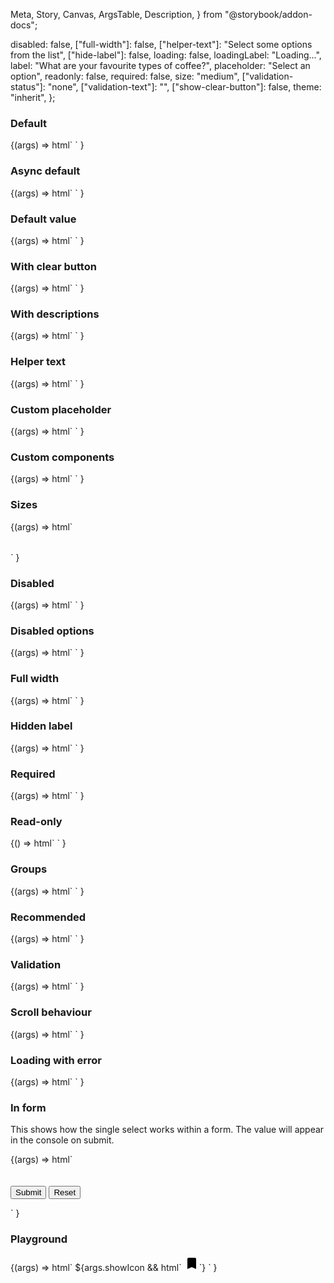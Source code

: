   Meta,
  Story,
  Canvas,
  ArgsTable,
  Description,
} from "@storybook/addon-docs";

<Meta title="Web Components/Select/Multi" component="ic-select" />

<Description markdown={readme} />

  disabled: false,
  ["full-width"]: false,
  ["helper-text"]: "Select some options from the list",
  ["hide-label"]: false,
  loading: false,
  loadingLabel: "Loading...",
  label: "What are your favourite types of coffee?",
  placeholder: "Select an option",
  readonly: false,
  required: false,
  size: "medium",
  ["validation-status"]: "none",
  ["validation-text"]: "",
  ["show-clear-button"]: false,
  theme: "inherit",
};

### Default

<Canvas>
  <Story name="Default">
    {(args) =>
      html`<ic-select
          id="select-default"
          label="What are your favourite types of coffee?"
          multiple
        ></ic-select>
        <script>
          var select = document.querySelector("#select-default");
          select.options = [
            { label: "Cappuccino", value: "Cap" },
            { label: "Latte", value: "Lat" },
            { label: "Americano", value: "Ame" },
            { label: "Filter", value: "Fil" },
            { label: "Flat white", value: "Fla" },
            { label: "Mocha", value: "Moc" },
            { label: "Macchiato", value: "Mac" },
          ];
          select.addEventListener("icChange", function (event) {
            console.log("icChange: " + event.detail.value);
          });
          select.addEventListener("icOptionSelect", function (event) {
            console.log("icOptionSelect: " + event.detail.value);
          });
          select.addEventListener("icOptionDeselect", function (event) {
            console.log("icOptionDeselect: " + event.detail.value);
          });
          select.addEventListener("icOpen", function () {
            console.log("select dropdown opened");
          });
          select.addEventListener("icClose", function () {
            console.log("select dropdown closed");
          });
        </script>`
    }
  </Story>
</Canvas>

### Async default

<Canvas>
  <Story name="Async default">
    {(args) =>
      html`<ic-select
          label="What are your favourite types of coffee?"
          id="select-async"
          multiple
          loading
        ></ic-select>
        <script>
          var select = document.querySelector("#select-async");
          select.options = [];
          setTimeout(() => {
            select.options = [
              { label: "Cappuccino", value: "Cap" },
              { label: "Latte", value: "Lat" },
              { label: "Americano", value: "Ame" },
              { label: "Filter", value: "Fil" },
              { label: "Flat white", value: "Fla" },
              { label: "Mocha", value: "Moc" },
              { label: "Macchiato", value: "Mac" },
            ];
          }, 5000);
          select.addEventListener("icChange", function (event) {
            console.log("icChange: " + event.detail.value);
          });
        </script>`
    }
  </Story>
</Canvas>

### Default value

<Canvas>
  <Story name="Default value">
    {(args) =>
      html`<ic-select
          id="select-default-value"
          label="What are your favourite types of coffee?"
          multiple
        ></ic-select>
        <script>
          var select = document.querySelector("#select-default-value");
          select.value = ["Ame", "Fil", "Moc"];
          select.options = [
            { label: "Cappuccino", value: "Cap" },
            { label: "Latte", value: "Lat" },
            { label: "Americano", value: "Ame" },
            { label: "Filter", value: "Fil" },
            { label: "Flat white", value: "Fla" },
            { label: "Mocha", value: "Moc" },
            { label: "Macchiato", value: "Mac" },
          ];
          select.addEventListener("icChange", function (event) {
            console.log("icChange: " + event.detail.value);
          });
        </script>`
    }
  </Story>
</Canvas>

### With clear button

<Canvas>
  <Story name="With clear button">
    {(args) =>
      html`<ic-select
          id="select-clear"
          label="What are your favourite types of coffee?"
          multiple
          show-clear-button
        ></ic-select>
        <script>
          var select = document.querySelector("#select-clear");
          select.options = [
            { label: "Cappuccino", value: "Cap" },
            { label: "Latte", value: "Lat" },
            { label: "Americano", value: "Ame" },
            { label: "Filter", value: "Fil" },
            { label: "Flat white", value: "Fla" },
            { label: "Mocha", value: "Moc" },
            { label: "Macchiato", value: "Mac" },
          ];
          select.addEventListener("icChange", function (event) {
            console.log("icChange: " + event.detail.value);
          });
        </script>`
    }
  </Story>
</Canvas>

### With descriptions

<Canvas>
  <Story name="With descriptions">
    {(args) =>
      html`<ic-select
          id="select-descriptions"
          label="What are your favourite types of coffee?"
          multiple
        ></ic-select>
        <script>
          var select = document.querySelector("#select-descriptions");
          select.options = [
            {
              label: "Cappuccino",
              value: "Cap",
              description: "Coffee frothed up with pressurised steam",
            },
            {
              label: "Latte",
              value: "Lat",
              description: "A milkier coffee than a cappuccino",
            },
            {
              label: "Americano",
              value: "Ame",
              description: "Espresso coffee diluted with hot water",
            },
            {
              label: "Filter",
              value: "Fil",
              description: "Coffee filtered using paper or a mesh",
            },
            {
              label: "Flat white",
              value: "Fla",
              description:
                "Coffee without froth made with espresso and hot steamed milk",
            },
            {
              label: "Mocha",
              value: "Moc",
              description: "A mixture of coffee and chocolate",
            },
            {
              label: "Macchiato",
              value: "Mac",
              description: "Espresso coffee with a dash of frothy steamed milk",
            },
          ];
          select.addEventListener("icChange", function (event) {
            console.log("icChange: " + event.detail.value);
          });
        </script>`
    }
  </Story>
</Canvas>

### Helper text

<Canvas>
  <Story name="Helper text">
    {(args) =>
      html`<ic-select
          id="select-helper"
          label="What are your favourite types of coffee?"
          multiple
          helper-text="Select some options from the list"
        ></ic-select>
        <script>
          var select = document.querySelector("#select-helper");
          select.options = [
            { label: "Cappuccino", value: "Cap" },
            { label: "Latte", value: "Lat" },
            { label: "Americano", value: "Ame" },
            { label: "Filter", value: "Fil" },
            { label: "Flat white", value: "Fla" },
            { label: "Mocha", value: "Moc" },
            { label: "Macchiato", value: "Mac" },
          ];
          select.addEventListener("icChange", function (event) {
            console.log("icChange: " + event.detail.value);
          });
        </script>`
    }
  </Story>
</Canvas>

### Custom placeholder

<Canvas>
  <Story name="Custom placeholder">
    {(args) =>
      html`<ic-select
          id="select-placeholder"
          label="What are your favourite types of coffee?"
          multiple
          placeholder="Placeholder goes here"
        ></ic-select>
        <script>
          var select = document.querySelector("#select-placeholder");
          select.options = [
            { label: "Cappuccino", value: "Cap" },
            { label: "Latte", value: "Lat" },
            { label: "Americano", value: "Ame" },
            { label: "Filter", value: "Fil" },
            { label: "Flat white", value: "Fla" },
            { label: "Mocha", value: "Moc" },
            { label: "Macchiato", value: "Mac" },
          ];
          select.addEventListener("icChange", function (event) {
            console.log("icChange: " + event.detail.value);
          });
        </script>`
    }
  </Story>
</Canvas>

### Custom components

<Canvas>
  <Story name="Custom components">
    {(args) =>
      html`<ic-select
          id="select-custom-components"
          label="What are your favourite types of coffee?"
          multiple
        ></ic-select>
        <script>
          var select = document.querySelector("#select-custom-components");
          select.options = [
            { label: "Cappuccino", value: "Cap" },
            {
              label: "Latte",
              value: "Lat",
              description: "A milkier coffee than a cappuccino",
              element: {
                component: \`<ic-status-tag label="Neutral status"></ic-status-tag>\`,
                ariaLabel: "Neutral status tag",
              },
              icon: \`<svg aria-labelledby="warning-title" xmlns="http://www.w3.org/2000/svg" viewBox="0 0 24 24" fill="#000000"><g id="warning"><path id="Vector" d="M4.47 20.5037H19.53C21.07 20.5037 22.03 18.8337 21.26 17.5037L13.73 4.49375C12.96 3.16375 11.04 3.16375 10.27 4.49375L2.74 17.5037C1.97 18.8337 2.93 20.5037 4.47 20.5037ZM12 13.5037C11.45 13.5037 11 13.0537 11 12.5037V10.5037C11 9.95375 11.45 9.50375 12 9.50375C12.55 9.50375 13 9.95375 13 10.5037V12.5037C13 13.0537 12.55 13.5037 12 13.5037ZM13 17.5037H11V15.5037H13V17.5037Z" /></g></svg>\`,
            },
            {
              label: "Americano",
              value: "Ame",
              icon: \`<svg aria-labelledby="warning-title" xmlns="http://www.w3.org/2000/svg" viewBox="0 0 24 24" fill="#000000">
            <g id="warning">
            <path id="Vector" d="M4.47 20.5037H19.53C21.07 20.5037 22.03 18.8337 21.26 17.5037L13.73 4.49375C12.96 3.16375 11.04 3.16375 10.27 4.49375L2.74 17.5037C1.97 18.8337 2.93 20.5037 4.47 20.5037ZM12 13.5037C11.45 13.5037 11 13.0537 11 12.5037V10.5037C11 9.95375 11.45 9.50375 12 9.50375C12.55 9.50375 13 9.95375 13 10.5037V12.5037C13 13.0537 12.55 13.5037 12 13.5037ZM13 17.5037H11V15.5037H13V17.5037Z" />
            </g>
            </svg>\`,
            },
            { label: "Filter", value: "Fil" },
            { label: "Flat white", value: "Fla" },
            { label: "Mocha", value: "Moc" },
            { label: "Macchiato", value: "Mac" },
          ];
          select.addEventListener("icChange", function (event) {
            console.log("icChange: " + event.detail.value);
          });
        </script>`
    }
  </Story>
</Canvas>

### Sizes

<Canvas>
  <Story name="Sizes">
    {(args) =>
      html`<div style="display: flex; flex-direction: column; gap: 16px;">
        <ic-select
          id="select-size-small"
          label="What are your favourite types of coffee?"
          multiple
          size="small"
        ></ic-select>
        <script>
          var select = document.querySelector("#select-size-small");
          select.options = [
            { label: "Cappuccino", value: "Cap" },
            { label: "Latte", value: "Lat" },
            { label: "Americano", value: "Ame" },
            { label: "Filter", value: "Fil" },
            { label: "Flat white", value: "Fla" },
            { label: "Mocha", value: "Moc" },
            { label: "Macchiato", value: "Mac" },
          ];
          select.addEventListener("icChange", function (event) {
            console.log("icChange: " + event.detail.value);
          });
        </script>
        <ic-select
          id="select-size-medium"
          label="What are your favourite types of coffee?"
          multiple
        ></ic-select>
        <script>
          var select = document.querySelector("#select-size-medium");
          select.options = [
            { label: "Cappuccino", value: "Cap" },
            { label: "Latte", value: "Lat" },
            { label: "Americano", value: "Ame" },
            { label: "Filter", value: "Fil" },
            { label: "Flat white", value: "Fla" },
            { label: "Mocha", value: "Moc" },
            { label: "Macchiato", value: "Mac" },
          ];
          select.addEventListener("icChange", function (event) {
            console.log("icChange: " + event.detail.value);
          });
        </script>
        <ic-select
          id="select-size-large"
          label="What are your favourite types of coffee?"
          multiple
          size="large"
        ></ic-select>
        <script>
          var select = document.querySelector("#select-size-large");
          select.options = [
            { label: "Cappuccino", value: "Cap" },
            { label: "Latte", value: "Lat" },
            { label: "Americano", value: "Ame" },
            { label: "Filter", value: "Fil" },
            { label: "Flat white", value: "Fla" },
            { label: "Mocha", value: "Moc" },
            { label: "Macchiato", value: "Mac" },
          ];
          select.addEventListener("icChange", function (event) {
            console.log("icChange: " + event.detail.value);
          });
        </script>
      </div>`
    }
  </Story>
</Canvas>

### Disabled

<Canvas>
  <Story name="Disabled">
    {(args) =>
      html`<ic-select
          id="select-disabled"
          label="What are your favourite types of coffee?"
          multiple
          disabled
        ></ic-select>
        <script>
          var select = document.querySelector("#select-disabled");
          select.options = [
            { label: "Cappuccino", value: "Cap" },
            { label: "Latte", value: "Lat" },
            { label: "Americano", value: "Ame" },
            { label: "Filter", value: "Fil" },
            { label: "Flat white", value: "Fla" },
            { label: "Mocha", value: "Moc" },
            { label: "Macchiato", value: "Mac" },
          ];
          select.addEventListener("icChange", function (event) {
            console.log("icChange: " + event.detail.value);
          });
        </script>`
    }
  </Story>
</Canvas>

### Disabled options

<Canvas>
  <Story name="Disabled options">
    {(args) =>
      html`<ic-select
          id="select-disabled-options"
          label="What are your favourite types of coffee?"
          multiple
        ></ic-select>
        <script>
          var select = document.querySelector("#select-disabled-options");
          select.options = [
            { label: "Cappuccino", value: "Cap" },
            { label: "Latte", value: "Lat", disabled: true },
            { label: "Americano", value: "Ame" },
            { label: "Filter", value: "Fil", disabled: true },
            { label: "Flat white", value: "Fla", disabled: true },
            { label: "Mocha", value: "Moc" },
            { label: "Macchiato", value: "Mac" },
          ];
          select.addEventListener("icChange", function (event) {
            console.log("icChange: " + event.detail.value);
          });
        </script>`
    }
  </Story>
</Canvas>

### Full width

<Canvas>
  <Story name="Full width">
    {(args) =>
      html`<ic-select
          id="select-full-width"
          label="What are your favourite types of coffee?"
          multiple
          full-width
        ></ic-select>
        <script>
          var select = document.querySelector("#select-full-width");
          select.options = [
            { label: "Cappuccino", value: "Cap" },
            { label: "Latte", value: "Lat" },
            { label: "Americano", value: "Ame" },
            { label: "Filter", value: "Fil" },
            { label: "Flat white", value: "Fla" },
            { label: "Mocha", value: "Moc" },
            { label: "Macchiato", value: "Mac" },
          ];
          select.addEventListener("icChange", function (event) {
            console.log("icChange: " + event.detail.value);
          });
        </script>`
    }
  </Story>
</Canvas>

### Hidden label

<Canvas>
  <Story name="Hidden label">
    {(args) =>
      html`<ic-select
          id="select-hidden-label"
          label="What are your favourite types of coffee?"
          multiple
          hide-label
        ></ic-select>
        <script>
          var select = document.querySelector("#select-hidden-label");
          select.options = [
            { label: "Cappuccino", value: "Cap" },
            { label: "Latte", value: "Lat" },
            { label: "Americano", value: "Ame" },
            { label: "Filter", value: "Fil" },
            { label: "Flat white", value: "Fla" },
            { label: "Mocha", value: "Moc" },
            { label: "Macchiato", value: "Mac" },
          ];
          select.addEventListener("icChange", function (event) {
            console.log("icChange: " + event.detail.value);
          });
        </script>`
    }
  </Story>
</Canvas>

### Required

<Canvas>
  <Story name="Required">
    {(args) =>
      html`<ic-select
          id="select-required"
          label="What are your favourite types of coffee?"
          multiple
          required
        ></ic-select>
        <script>
          var select = document.querySelector("#select-required");
          select.options = [
            { label: "Cappuccino", value: "Cap" },
            { label: "Latte", value: "Lat" },
            { label: "Americano", value: "Ame" },
            { label: "Filter", value: "Fil" },
            { label: "Flat white", value: "Fla" },
            { label: "Mocha", value: "Moc" },
            { label: "Macchiato", value: "Mac" },
          ];
          select.addEventListener("icChange", function (event) {
            console.log("icChange: " + event.detail.value);
          });
        </script>`
    }
  </Story>
</Canvas>

### Read-only

<Canvas>
  <Story name="Read-only">
    {() =>
      html`<ic-select
          id="select-read-only"
          label="What are your favourite types of coffee?"
          multiple
          readonly
        ></ic-select>
        <script>
          var select = document.querySelector("#select-read-only");
          select.value = ["Cap", "Fla", "Moc"];
          select.options = [
            { label: "Cappuccino", value: "Cap" },
            { label: "Latte", value: "Lat" },
            { label: "Americano", value: "Ame" },
            { label: "Filter", value: "Fil" },
            { label: "Flat white", value: "Fla" },
            { label: "Mocha", value: "Moc" },
            { label: "Macchiato", value: "Mac" },
          ];
          select.addEventListener("icChange", function (event) {
            console.log("icChange: " + event.detail.value);
          });
        </script>`
    }
  </Story>
</Canvas>

### Groups

<Canvas>
  <Story name="Groups">
    {(args) =>
      html`<ic-select
          id="select-groups"
          label="What are your favourite types of coffee?"
          multiple
        ></ic-select>
        <script>
          var select = document.querySelector("#select-groups");
          select.options = [
            {
              label: "Fancy",
              children: [
                { label: "Cappuccino", value: "Cap" },
                { label: "Flat white", value: "Fla" },
              ],
            },
            {
              label: "Boring",
              children: [
                { label: "Filter", value: "Fil" },
                { label: "Latte", value: "Lat" },
              ],
            },
          ];
          select.addEventListener("icChange", function (event) {
            console.log("icChange: " + event.detail.value);
          });
        </script>`
    }
  </Story>
</Canvas>

### Recommended

<Canvas>
  <Story name="Recommended">
    {(args) =>
      html`<ic-select
          id="select-recommended"
          label="What are your favourite types of coffee?"
          multiple
        ></ic-select>
        <script>
          var select = document.querySelector("#select-recommended");
          select.options = [
            { label: "Cappuccino", value: "Cap" },
            { label: "Latte", value: "Lat" },
            { label: "Americano", value: "Ame", recommended: true },
            { label: "Filter", value: "Fil" },
            { label: "Flat white", value: "Fla", recommended: true },
            { label: "Mocha", value: "Moc" },
            { label: "Macchiato", value: "Mac" },
          ];
          select.addEventListener("icChange", function (event) {
            console.log("icChange: " + event.detail.value);
          });
        </script>`
    }
  </Story>
</Canvas>

### Validation

<Canvas>
  <Story name="Validation">
    {(args) =>
      html`<ic-select
          id="select-success"
          label="What are your favourite types of coffee?"
          multiple
          validation-status="success"
          validation-text="Coffee available"
        ></ic-select>
        <script>
          var select1 = document.querySelector("#select-success");
          select1.options = [
            { label: "Cappuccino", value: "Cap" },
            { label: "Latte", value: "Lat" },
            { label: "Americano", value: "Ame" },
            { label: "Filter", value: "Fil" },
            { label: "Flat white", value: "Fla" },
            { label: "Mocha", value: "Moc" },
            { label: "Macchiato", value: "Mac" },
          ];
          select1.addEventListener("icChange", function (event) {
            console.log("icChange: " + event.detail.value);
          });
        </script>
        <ic-select
          id="select-warning"
          label="What are your favourite types of coffee?"
          multiple
          validation-status="warning"
          validation-text="Only a few left"
        ></ic-select>
        <script>
          var select2 = document.querySelector("#select-warning");
          select2.options = [
            { label: "Cappuccino", value: "Cap" },
            { label: "Latte", value: "Lat" },
            { label: "Americano", value: "Ame" },
            { label: "Filter", value: "Fil" },
            { label: "Flat white", value: "Fla" },
            { label: "Mocha", value: "Moc" },
            { label: "Macchiato", value: "Mac" },
          ];
          select2.addEventListener("icChange", function (event) {
            console.log("icChange: " + event.detail.value);
          });
        </script>
        <ic-select
          id="select-error"
          label="What are your favourite types of coffee?"
          multiple
          validation-status="error"
          validation-text="Coffee unavailable"
        ></ic-select>
        <script>
          var select3 = document.querySelector("#select-error");
          select3.options = [
            { label: "Cappuccino", value: "Cap" },
            { label: "Latte", value: "Lat" },
            { label: "Americano", value: "Ame" },
            { label: "Filter", value: "Fil" },
            { label: "Flat white", value: "Fla" },
            { label: "Mocha", value: "Moc" },
            { label: "Macchiato", value: "Mac" },
          ];
          select3.addEventListener("icChange", function (event) {
            console.log("icChange: " + event.detail.value);
          });
        </script>`
    }
  </Story>
</Canvas>

### Scroll behaviour

<Canvas>
  <Story name="Scroll behaviour">
    {(args) =>
      html`<ic-select
          id="select-scroll"
          label="What are your favourite types of coffee?"
          multiple
        ></ic-select>
        <script>
          var select = document.querySelector("#select-scroll");
          select.options = [
            { label: "Cappuccino", value: "Cap" },
            { label: "Latte", value: "Lat" },
            { label: "Americano", value: "Ame" },
            { label: "Filter", value: "Fil" },
            { label: "Flat white", value: "Fla" },
            { label: "Mocha", value: "Moc" },
            { label: "Macchiato", value: "Mac" },
            { label: "Café au lait", value: "Caf" },
            { label: "Espresso", value: "Esp" },
            { label: "Cortado", value: "Cor" },
            { label: "Ristretto", value: "Ris" },
            { label: "Latte macchiato", value: "Lam" },
          ];
          select.addEventListener("icChange", function (event) {
            console.log("icChange: " + event.detail.value);
          });
        </script>`
    }
  </Story>
</Canvas>

### Loading with error

<Canvas>
  <Story name="Loading with error">
    {(args) =>
      html`<ic-select
          id="select-loading"
          label="What are your favourite types of coffee?"
          multiple
          loading
          timeout="1000"
        ></ic-select>
        <script>
          var select = document.querySelector("#select-loading");
          select.options = [
            { label: "Cappuccino", value: "Cap" },
            { label: "Latte", value: "Lat" },
            { label: "Americano", value: "Ame" },
            { label: "Filter", value: "Fil" },
            { label: "Flat white", value: "Fla" },
            { label: "Mocha", value: "Moc" },
            { label: "Macchiato", value: "Mac" },
          ];
          select.addEventListener("icChange", function (event) {
            console.log("icChange: " + event.detail.value);
          });
          select.addEventListener("icRetryLoad", function (event) {
            select.loading = "true";
          });
        </script>`
    }
  </Story>
</Canvas>

### In form

This shows how the single select works within a form. The value will appear in the console on submit.

<Canvas>
  <Story name="In form">
    {(args) =>
      html`
        <form>
          <ic-select
            id="select-form"
            label="What are your favourite types of coffee?"
            multiple
          ></ic-select>
          <br />
          <br />
          <input type="submit" value="Submit" />
          <input type="reset" value="Reset" />
        </form>
        <script>
          var select = document.querySelector("#select-form");
          select.options = [
            { label: "Cappuccino", value: "Cap" },
            { label: "Latte", value: "Lat" },
            { label: "Americano", value: "Ame" },
            { label: "Filter", value: "Fil" },
            { label: "Flat white", value: "Fla" },
            { label: "Mocha", value: "Moc" },
            { label: "Macchiato", value: "Mac" },
          ];
          select.addEventListener("icChange", function (event) {
            console.log("icChange: " + event.detail.value);
          });
          document.querySelector("form").addEventListener("submit", (ev) => {
            ev.preventDefault();
            console.log(document.querySelector("input.ic-input").value);
          });
        </script>
      `
    }
  </Story>
</Canvas>

### Playground

<Canvas>
  <Story
    name="Playground"
    args={defaultArgs}
    argTypes={{
      ["validation-status"]: {
        defaultValue: "",
        options: ["", "error", "success", "warning"],
        control: { type: "select" },
      },
      size: {
        options: ["small", "medium", "large"],
        control: { type: "inline-radio" },
      },
      showIcon: {
        control: { type: "boolean" },
      },
      theme: {
        options: ["inherit", "light", "dark"],
        control: { type: "inline-radio" },
      },
    }}
  >
    {(args) =>
      html` <ic-select
          id="select-playground"
          multiple
          disabled=${args.disabled}
          full-width=${args["full-width"]}
          helper-text=${args["helper-text"]}
          hide-label=${args["hide-label"]}
          loading=${args.loading}
          loading-label=${args["loading-label"]}
          label=${args.label}
          placeholder=${args.placeholder}
          readonly=${args.readonly}
          required=${args.required}
          show-clear-button=${args["show-clear-button"]}
          size=${args.size}
          validation-status=${args["validation-status"]}
          validation-text=${args["validation-text"]}
          theme=${args.theme}
        >
          ${args.showIcon &&
          html` <svg
            slot="icon"
            xmlns="http://www.w3.org/2000/svg"
            height="24px"
            viewBox="0 0 24 24"
            width="24px"
            fill="#000000"
          >
            <path d="M0 0h24v24H0z" fill="none" />
            <path
              d="M17 3H7c-1.1 0-1.99.9-1.99 2L5 21l7-3 7 3V5c0-1.1-.9-2-2-2z"
            />
          </svg>`}
        </ic-select>
        <script>
          var select = document.querySelector("#select-playground");
          select.options = [
            {
              label: "Cappuccino",
              value: "Cap",
              description: "Coffee frothed up with pressurised steam",
            },
            {
              label: "Boring",
              children: [
                {
                  label: "Latte",
                  value: "Lat",
                  description: "A milkier coffee than a cappuccino",
                },
                {
                  label: "Filter",
                  value: "Fil",
                  description: "Coffee filtered using paper or a mesh",
                },
              ],
            },
            {
              label: "Fancy",
              children: [
                {
                  label: "Flat white",
                  value: "Fla",
                  description:
                    "Coffee without froth made with espresso and hot steamed milk",
                },
                {
                  label: "Macchiato",
                  value: "Mac",
                  description:
                    "Espresso coffee with a dash of frothy steamed milk",
                },
              ],
            },
            {
              label: "Americano",
              value: "Ame",
              description: "Espresso coffee diluted with hot water",
            },
            {
              label: "Mocha",
              value: "Moc",
              description: "A mixture of coffee and chocolate",
            },
          ];
          select.addEventListener("icChange", function (event) {
            console.log("icChange: " + event.detail.value);
          });
        </script>`
    }
  </Story>
</Canvas>
